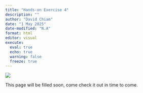 ```yaml
---
title: "Hands-on Exercise 4"
description: ""
author: "David Chiam"
date: "1 May 2025"
date-modified: "N.A"
format: html
editor: visual
execute: 
  eval: true
  echo: true
  warning: false
  freeze: true
---
```


![](/Images/Under%20Construction.jpg)

This page will be filled soon, come check it out in time to come.
